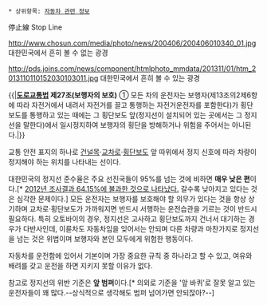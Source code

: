  * 상위항목: [[자동차 관련 정보]]

停止線
Stop Line

http://www.chosun.com/media/photo/news/200406/200406010340_01.jpg 대한민국에서 흔히 볼 수 없는 광경

http://pds.joins.com/news/component/htmlphoto_mmdata/201311/01/htm_2013110110152030103011.jpg 대한민국에서 흔히 볼 수 있는 광경


{{|'''[[도로교통법]] 제27조(보행자의 보호)''' ① 모든 차의 운전자는 보행자(제13조의2제6항에 따라 자전거에서 내려서 자전거를 끌고 통행하는 자전거운전자를 포함한다)가 횡단보도를 통행하고 있는 때에는 그 횡단보도 앞(정지선이 설치되어 있는 곳에서는 그 정지선을 말한다)에서 일시정지하여 보행자의 횡단을 방해하거나 위험을 주어서는 아니된다.|}}


교통 안전 표지의 하나로 [[건널목]]·[[교차로]]·[[횡단보도]] 앞 따위에서 정지 신호에 따라 차량이 정지해야 하는 위치를 나타내는 선이다.

대한민국의 정지선 준수율은 주요 선진국들이 95%를 넘는 것에 비하면 '''매우 낮은 편'''이다.[* [http://news.naver.com/main/read.nhn?mode=LSD&mid=sec&sid1=101&oid=112&aid=0002498181 2012년 조사결과 64.15%에 불과한 것으로 나타났다.] 갈수록 낮아지고 있다는 것은 심각한 문제이다.] 모든 운전자는 보행자를 보호해야 할 의무가 있다는 것을 항상 상기하며 교차로·횡단보도가 가까워지면 반드시 서행하는 운전습관을 기르는 것이 반드시 필요하다. 
특히 오토바이의 경우, 정지선은 고사하고 횡단보도까지 건너서 대기하는 경우가 다반사인데, 이륜차도 자동차임을 잊어서는 안되며 다른 차량과 마찬가지로 정지선을 넘는 것은 위법이며 보행자와 본인 모두에게 위험한 행동이다.

자동차를 운전함에 있어서 기본이며 가장 중요한 규칙 중 하나라고 할 수 있고, 여유와 배려를 갖고 운전을 하면 지키지 못할 이유가 없다.

참고로 정지선의 위반 기준은 '''앞 범퍼'''이다.[* 의외로 기준을 '앞 바퀴'로 잘못 알고 있는 운전자들이 꽤 많다.--상식적으로 생각해도 범퍼 넘어가면 안되잖아?--]

